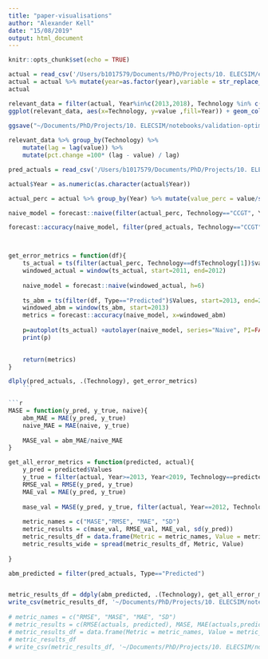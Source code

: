```yaml
---
title: "paper-visualisations"
author: "Alexander Kell"
date: "15/08/2019"
output: html_document
---
```


```r
knitr::opts_chunk$set(echo = TRUE)
```


```r
actual = read_csv('/Users/b1017579/Documents/PhD/Projects/10. ELECSIM/elecsim/data/processed/electricity_mix/energy_mix_historical.csv')
actual = actual %>% mutate(year=as.factor(year),variable = str_replace_all(.$variable, c("coal"="Coal", "nuclear"="Nuclear", "ccgt"="CCGT", "solar"="Solar", "wind"="Wind"))) %>% rename(Technology=variable, Year=year) 
actual
```


```r
relevant_data = filter(actual, Year%in%c(2013,2018), Technology %in% c("Coal", "Nuclear", "CCGT", "Wind", "Solar"))
ggplot(relevant_data, aes(x=Technology, y=value ,fill=Year)) + geom_col(position = "dodge2") + theme_classic() +theme(text = element_text(size=18))+ xlab("") + ylab("Average Electricity Supply (MW)") +scale_fill_brewer(palette = 'Set2')
    
ggsave("~/Documents/PhD/Projects/10. ELECSIM/notebooks/validation-optimisation/figures/introduction/uk_historical_mix.pdf")

```


```r
relevant_data %>% group_by(Technology) %>%
    mutate(lag = lag(value)) %>%
    mutate(pct.change =100* (lag - value) / lag)

```

```r
pred_actuals = read_csv('/Users/b1017579/Documents/PhD/Projects/10. ELECSIM/notebooks/validation-optimisation/data/results/predictions_actuals.csv', col_names = c("Type", "Technology", "Year", "Values"))

actual$Year = as.numeric(as.character(actual$Year))

actual_perc = actual %>% group_by(Year) %>% mutate(value_perc = value/sum(value)*100)

naive_model = forecast::naive(filter(actual_perc, Technology=="CCGT", Year<2013)$value_perc)

forecast::accuracy(naive_model, filter(pred_actuals, Technology=="CCGT", Type=="Predicted")$Values)



get_error_metrics = function(df){
    ts_actual = ts(filter(actual_perc, Technology==df$Technology[1])$value_perc, start=2011, end=2019, frequency = 1)
    windowed_actual = window(ts_actual, start=2011, end=2012)
    
    naive_model = forecast::naive(windowed_actual, h=6)
    
    ts_abm = ts(filter(df, Type=="Predicted")$Values, start=2013, end=2018)
    windowed_abm = window(ts_abm, start=2013)
    metrics = forecast::accuracy(naive_model, x=windowed_abm)
    
    p=autoplot(ts_actual) +autolayer(naive_model, series="Naive", PI=FALSE) +xlab("Year") + ylab("MW") + autolayer(windowed_abm, series="ABM") + ggtitle(df$Technology[1])
    print(p)

    
    return(metrics)
}

dlply(pred_actuals, .(Technology), get_error_metrics)
    ```

```r

MASE = function(y_pred, y_true, naive){
    abm_MAE = MAE(y_pred, y_true)
    naive_MAE = MAE(naive, y_true)
    
    MASE_val = abm_MAE/naive_MAE
}

get_all_error_metrics = function(predicted, actual){
    y_pred = predicted$Values
    y_true = filter(actual, Year>=2013, Year<2019, Technology==predicted$Technology[1])$value_perc
    RMSE_val = RMSE(y_pred, y_true)
    MAE_val = MAE(y_pred, y_true)
    
    mase_val = MASE(y_pred, y_true, filter(actual, Year==2012, Technology==predicted$Technology[1])$value_perc)
    
    metric_names = c("MASE","RMSE", "MAE", "SD")
    metric_results = c(mase_val, RMSE_val, MAE_val, sd(y_pred))
    metric_results_df = data.frame(Metric = metric_names, Value = metric_results) %>%     mutate_if(is.numeric, round, 3)
    metric_results_wide = spread(metric_results_df, Metric, Value)
    
}

abm_predicted = filter(pred_actuals, Type=="Predicted")


metric_results_df = ddply(abm_predicted, .(Technology), get_all_error_metrics, actual_perc)
write_csv(metric_results_df, '~/Documents/PhD/Projects/10. ELECSIM/notebooks/validation-optimisation/data/results/error_metrics.csv')
 
# metric_names = c("RMSE", "MASE", "MAE", "SD")
# metric_results = c(RMSE(actuals, predicted), MASE, MAE(actuals,predicted), sd(predicted))
# metric_results_df = data.frame(Metric = metric_names, Value = metric_results) %>% mutate_if(is.numeric, round, 3)
# metric_results_df
# write_csv(metric_results_df, '~/Documents/PhD/Projects/10. ELECSIM/notebooks/validation-optimisation/data/results/error_metrics.csv')

```
